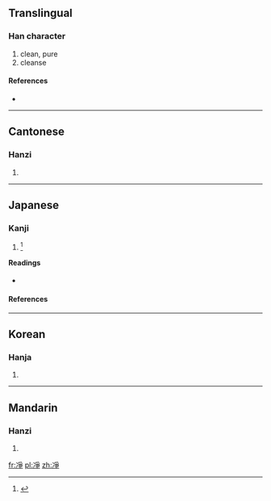 {{also|净}}
==Translingual==

===Han character===
{{Han char|rn=15|rad=冫|as=08|sn=10|four=3215<sub>7</sub>|canj=戈一月尸木 (IMBSD)}}

# clean, pure
# cleanse

====References====
* {{Han ref|kx=0132.400|dkj=01664|dj=0296.280|hdz=10299.061|uh=51C8|ud=20936|bh=D0E4|bd=53476}}

----

==Cantonese==

===Hanzi===
{{yue-hanzi|jyut=|y=jeng6, jing6|sim=净}}

# {{defn|lang=yue|sort=冫08}}

----

==Japanese==

===Kanji===
{{ja-kanji|grade=|rs=冫08}}

# {{alternative form of|浄|lang=ja}} <ref name="gakken">{{cite-book||year=2002|author=Akiyasu Tōdō; et al|title=漢字源|ISBN=978-4053008893|passage=浄 凈淨}}</ref>

====Readings====
* {{ja-readings|on=[[そう]] (sō), [[しょう]] (shō)|kun=[[ひややかなさま]] (hiyayakanasama)}}

====References====
<references/>

----

==Korean==

===Hanja===
{{ko-hanja|hangeul=정|rv=jeong|mr=chŏng}}

# {{defn|lang=ko|sort=冫08}}

----

==Mandarin==

===Hanzi===
{{cmn-hanzi|sim=净|pin=[[jìng]] ([[jing4]]), [[liàng]] ([[liang4]])|wg=ching<sup>4</sup>, liang<sup>4</sup>}}

# {{defn|lang=cmn|sort=冫08}}

[[fr:凈]]
[[pl:凈]]
[[zh:凈]]